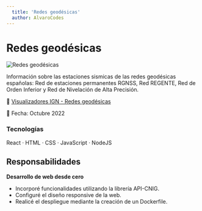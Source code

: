 ```yaml
---
  title: 'Redes geodésicas'
  author: AlvaroCodes
---
```


# Redes geodésicas

<img
  src="/images/redes_geodesicas.webp"
  alt="Redes geodésicas"
  transition:name="Redes Geodésicas"
/>

Información sobre las estaciones sismicas de las redes geodésicas españolas: Red de estaciones permanentes RGNSS, Red REGENTE, Red de Orden Inferior y Red de Nivelación de Alta Precisión.

🔗 [Visualizadores IGN - Redes geodésicas](https://visualizadores.ign.es/redes_geodesicas/)  

📅 Fecha: Octubre 2022

### Tecnologías 
React · HTML · CSS · JavaScript · NodeJS

## Responsabilidades

**Desarrollo de web desde cero** 
- Incorporé funcionalidades utilizando la librería API-CNIG.
- Configuré el diseño responsive de la web.
- Realicé el despliegue mediante la creación de un Dockerfile.
